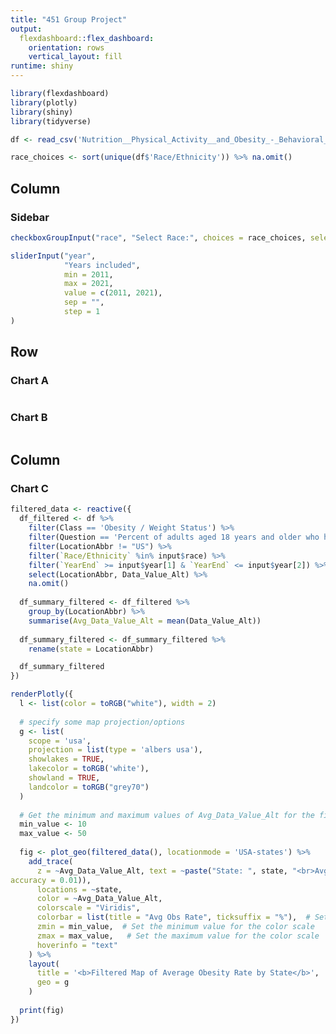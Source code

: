 ---
title: "451 Group Project"
output: 
  flexdashboard::flex_dashboard:
    orientation: rows
    vertical_layout: fill
runtime: shiny
---

```{r setup, include=FALSE}
library(flexdashboard)
library(plotly)
library(shiny)
library(tidyverse)

df <- read_csv('Nutrition__Physical_Activity__and_Obesity_-_Behavioral_Risk_Factor_Surveillance_System.csv')

race_choices <- sort(unique(df$'Race/Ethnicity')) %>% na.omit() 
```

Column {.sidebar}
-----------------------------------------------------------------------
### Sidebar

```{r}
checkboxGroupInput("race", "Select Race:", choices = race_choices, selected = "American Indian/Alaska Native")

sliderInput("year",
            "Years included",
            min = 2011,
            max = 2021,
            value = c(2011, 2021),
            sep = "",
            step = 1
)
```

Row {data-width=350}
-----------------------------------------------------------------------

### Chart A
```{r}

```

### Chart B

```{r}

```

Column {data-width=350}
-----------------------------------------------------------------------

### Chart C

```{r}
filtered_data <- reactive({
  df_filtered <- df %>%
    filter(Class == 'Obesity / Weight Status') %>%
    filter(Question == 'Percent of adults aged 18 years and older who have obesity') %>%
    filter(LocationAbbr != "US") %>%
    filter(`Race/Ethnicity` %in% input$race) %>%
    filter(`YearEnd` >= input$year[1] & `YearEnd` <= input$year[2]) %>%
    select(LocationAbbr, Data_Value_Alt) %>%
    na.omit()
  
  df_summary_filtered <- df_filtered %>%
    group_by(LocationAbbr) %>%
    summarise(Avg_Data_Value_Alt = mean(Data_Value_Alt))
  
  df_summary_filtered <- df_summary_filtered %>%
    rename(state = LocationAbbr)

  df_summary_filtered
})

renderPlotly({
  l <- list(color = toRGB("white"), width = 2)
  
  # specify some map projection/options
  g <- list(
    scope = 'usa',
    projection = list(type = 'albers usa'),
    showlakes = TRUE,
    lakecolor = toRGB('white'),
    showland = TRUE,
    landcolor = toRGB("grey70")
  )
  
  # Get the minimum and maximum values of Avg_Data_Value_Alt for the fixed color scale
  min_value <- 10
  max_value <- 50
  
  fig <- plot_geo(filtered_data(), locationmode = 'USA-states') %>%
    add_trace(
      z = ~Avg_Data_Value_Alt, text = ~paste("State: ", state, "<br>Avg Obs Rate: ", scales::percent(Avg_Data_Value_Alt, scale = 1.0, suffix = "%", 
accuracy = 0.01)),
      locations = ~state,
      color = ~Avg_Data_Value_Alt,
      colorscale = "Viridis", 
      colorbar = list(title = "Avg Obs Rate", ticksuffix = "%"),  # Set the desired color scale
      zmin = min_value,  # Set the minimum value for the color scale
      zmax = max_value,   # Set the maximum value for the color scale
      hoverinfo = "text"
    ) %>%
    layout(
      title = '<b>Filtered Map of Average Obesity Rate by State</b>',
      geo = g
    ) 
  
  print(fig)
})

```

